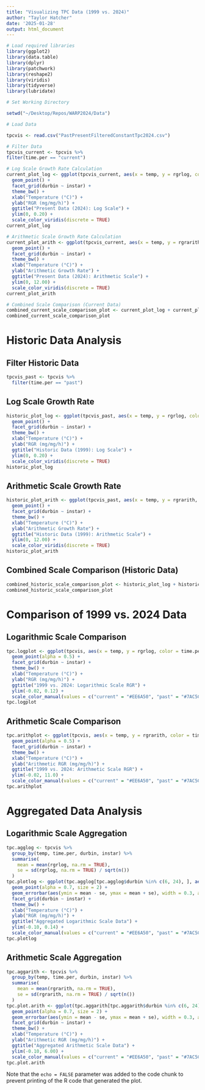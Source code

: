 ```yaml
---
title: "Visualizing TPC Data (1999 vs. 2024)"
author: "Taylor Hatcher"
date: '2025-01-28'
output: html_document
---
```



```r
# Load required libraries
library(ggplot2)
library(data.table)
library(dplyr)
library(patchwork)
library(reshape2)
library(viridis)
library(tidyverse)
library(lubridate)
```
``` r
# Set Working Directory

setwd("~/Desktop/Repos/WARP2024/Data")
```
```r
# Load Data 

tpcvis <- read.csv("PastPresentFilteredConstantTpc2024.csv")
```
```r
# Filter Data 
tpcvis_current <- tpcvis %>%
filter(time.per == "current")

# Log Scale Growth Rate Calculation
current_plot_log <- ggplot(tpcvis_current, aes(x = temp, y = rgrlog, color = mom)) +
  geom_point() +
  facet_grid(durbin ~ instar) +
  theme_bw() +
  xlab("Temperature (°C)") +
  ylab("RGR (mg/mg/h)") +
  ggtitle("Present Data (2024): Log Scale") +
  ylim(0, 0.20) +
  scale_color_viridis(discrete = TRUE)
current_plot_log
```

``` r
# Arithmetic Scale Growth Rate Calculation 
current_plot_arith <- ggplot(tpcvis_current, aes(x = temp, y = rgrarith, color = mom)) +
  geom_point() +
  facet_grid(durbin ~ instar) +
  theme_bw() +
  xlab("Temperature (°C)") +
  ylab("Arithmetic Growth Rate") +
  ggtitle("Present Data (2024): Arithmetic Scale") +
  ylim(0, 12.00) +
  scale_color_viridis(discrete = TRUE)
current_plot_arith
```


```r
# Combined Scale Comparison (Current Data)
combined_current_scale_comparison_plot <- current_plot_log + current_plot_arith + plot_layout(ncol = 1)
combined_current_scale_comparison_plot
```

# Historic Data Analysis
## Filter Historic Data
``` r
tpcvis_past <- tpcvis %>%
  filter(time.per == "past")
```
## Log Scale Growth Rate
``` r
historic_plot_log <- ggplot(tpcvis_past, aes(x = temp, y = rgrlog, color = mom)) +
  geom_point() +
  facet_grid(durbin ~ instar) +
  theme_bw() +
  xlab("Temperature (°C)") +
  ylab("RGR (mg/mg/h)") +
  ggtitle("Historic Data (1999): Log Scale") +
  ylim(0, 0.20) +
  scale_color_viridis(discrete = TRUE)
historic_plot_log
```

## Arithmetic Scale Growth Rate
```r
historic_plot_arith <- ggplot(tpcvis_past, aes(x = temp, y = rgrarith, color = mom)) +
  geom_point() +
  facet_grid(durbin ~ instar) +
  theme_bw() +
  xlab("Temperature (°C)") +
  ylab("Arithmetic Growth Rate") +
  ggtitle("Historic Data (1999): Arithmetic Scale") +
  ylim(0, 12.00) +
  scale_color_viridis(discrete = TRUE)
historic_plot_arith
```


## Combined Scale Comparison (Historic Data)
``` r
combined_historic_scale_comparison_plot <- historic_plot_log + historic_plot_arith + plot_layout(ncol = 1)
combined_historic_scale_comparison_plot
```

# Comparison of 1999 vs. 2024 Data

## Logarithmic Scale Comparison
```r
tpc.logplot <- ggplot(tpcvis, aes(x = temp, y = rgrlog, color = time.per)) +
  geom_point(alpha = 0.5) +
  facet_grid(durbin ~ instar) +
  theme_bw() +
  xlab("Temperature (°C)") +
  ylab("RGR (mg/mg/h)") +
  ggtitle("1999 vs. 2024: Logarithmic Scale RGR") +
  ylim(-0.02, 0.12) +
  scale_color_manual(values = c("current" = "#EE6A50", "past" = "#7AC5CD"))
tpc.logplot
```

## Arithmetic Scale Comparison
```r
tpc.arithplot <- ggplot(tpcvis, aes(x = temp, y = rgrarith, color = time.per)) +
  geom_point(alpha = 0.5) +
  facet_grid(durbin ~ instar) +
  theme_bw() +
  xlab("Temperature (°C)") +
  ylab("Arithmetic RGR (mg/mg/h)") +
  ggtitle("1999 vs. 2024: Arithmetic Scale RGR") +
  ylim(-0.02, 11.0) +
  scale_color_manual(values = c("current" = "#EE6A50", "past" = "#7AC5CD"))
tpc.arithplot
```


# Aggregated Data Analysis
## Logarithmic Scale Aggregation
```r
tpc.agglog <- tpcvis %>%
  group_by(temp, time.per, durbin, instar) %>%
  summarise(
    mean = mean(rgrlog, na.rm = TRUE),
    se = sd(rgrlog, na.rm = TRUE) / sqrt(n())
  )
tpc.plotlog <- ggplot(tpc.agglog[tpc.agglog$durbin %in% c(6, 24), ], aes(x = temp, y = mean, color = time.per, group = time.per)) +
  geom_point(alpha = 0.7, size = 2) +
  geom_errorbar(aes(ymin = mean - se, ymax = mean + se), width = 0.3, alpha = 0.6) +
  facet_grid(durbin ~ instar) +
  theme_bw() +
  xlab("Temperature (°C)") +
  ylab("RGR (mg/mg/h)") +
  ggtitle("Aggregated Logarithmic Scale Data") +
  ylim(-0.10, 0.14) +
  scale_color_manual(values = c("current" = "#EE6A50", "past" = "#7AC5CD"))
tpc.plotlog
```

## Arithmetic Scale Aggregation
```r
tpc.aggarith <- tpcvis %>%
  group_by(temp, time.per, durbin, instar) %>%
  summarise(
    mean = mean(rgrarith, na.rm = TRUE),
    se = sd(rgrarith, na.rm = TRUE) / sqrt(n())
  )
tpc.plot.arith <- ggplot(tpc.aggarith[tpc.aggarith$durbin %in% c(6, 24), ], aes(x = temp, y = mean, color = time.per, group = time.per)) +
  geom_point(alpha = 0.7, size = 2) +
  geom_errorbar(aes(ymin = mean - se, ymax = mean + se), width = 0.3, alpha = 0.6) +
  facet_grid(durbin ~ instar) +
  theme_bw() +
  xlab("Temperature (°C)") +
  ylab("Arithmetic RGR (mg/mg/h)") +
  ggtitle("Aggregated Arithmetic Scale Data") +
  ylim(-0.10, 6.00) +
  scale_color_manual(values = c("current" = "#EE6A50", "past" = "#7AC5CD"))
tpc.plot.arith
```

Note that the `echo = FALSE` parameter was added to the code chunk to prevent printing of the R code that generated the plot.



